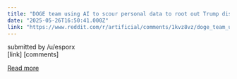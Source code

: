 ```yaml
---
title: "DOGE team using AI to scour personal data to root out Trump disloyalty: report"
date: "2025-05-26T16:50:41.000Z"
link: "https://www.reddit.com/r/artificial/comments/1kvz8vz/doge_team_using_ai_to_scour_personal_data_to_root/"
---
```


submitted by    /u/esporx  
 [link]   [comments]

[Read more](https://www.reddit.com/r/artificial/comments/1kvz8vz/doge_team_using_ai_to_scour_personal_data_to_root/)
